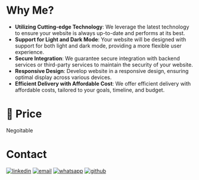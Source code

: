 # **Why Me?**

- **Utilizing Cutting-edge Technology**: We leverage the latest technology to ensure your website is always up-to-date and performs at its best.
- **Support for Light and Dark Mode**: Your website will be designed with support for both light and dark mode, providing a more flexible user experience.
- **Secure Integration**: We guarantee secure integration with backend services or third-party services to maintain the security of your website.
- **Responsive Design**: Develop website in a responsive design, ensuring optimal display across various devices.
- **Efficient Delivery with Affordable Cost**: We offer efficient delivery with affordable costs, tailored to your goals, timeline, and budget.

# **💸 Price**

Negoitable

# **Contact**

[![linkedin](https://img.shields.io/badge/linkedin-0A66C2?style=for-the-badge&logo=linkedin&logoColor=white)](https://www.linkedin.com/in/ananda-fiqri/)
[![email](https://img.shields.io/badge/Gmail-D14836?style=for-the-badge&logo=gmail&logoColor=white)](mailto:anandafiqri1403@gmail.com)
[![whatsapp](https://img.shields.io/badge/WhatsApp-25D366?style=for-the-badge&logo=whatsapp&logoColor=white)](https://wa.me/6285159714033?text=hello%20i%20interested%20in%20your%20web%20development%20service)
[![github](https://img.shields.io/badge/GitHub-100000?style=for-the-badge&logo=github&logoColor=white)](https://github.com/LordFeexz)
